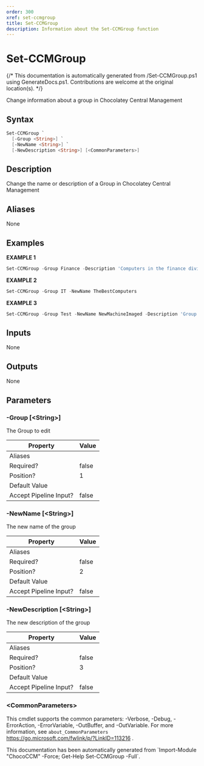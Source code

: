```yaml
---
order: 300
xref: set-ccmgroup
title: Set-CCMGroup
description: Information about the Set-CCMGroup function
---
```


# Set-CCMGroup

{/* This documentation is automatically generated from /Set-CCMGroup.ps1 using GenerateDocs.ps1. Contributions are welcome at the original location(s). */}

Change information about a group in Chocolatey Central Management

## Syntax

```powershell
Set-CCMGroup `
  [-Group <String>] `
  [-NewName <String>] `
  [-NewDescription <String>] [<CommonParameters>]
```

## Description

Change the name or description of a Group in Chocolatey Central Management


## Aliases

None

## Examples

 **EXAMPLE 1**

```powershell
Set-CCMGroup -Group Finance -Description 'Computers in the finance division'

```

**EXAMPLE 2**

```powershell
Set-CCMGroup -Group IT -NewName TheBestComputers

```

**EXAMPLE 3**

```powershell
Set-CCMGroup -Group Test -NewName NewMachineImaged -Description 'Group for freshly imaged machines needing a baseline package pushed to them'

```

## Inputs

None

## Outputs

None

## Parameters

###  -Group [&lt;String&gt;]
The Group to edit

Property               | Value
---------------------- | -----
Aliases                |
Required?              | false
Position?              | 1
Default Value          |
Accept Pipeline Input? | false

###  -NewName [&lt;String&gt;]
The new name of the group

Property               | Value
---------------------- | -----
Aliases                |
Required?              | false
Position?              | 2
Default Value          |
Accept Pipeline Input? | false

###  -NewDescription [&lt;String&gt;]
The new description of the group

Property               | Value
---------------------- | -----
Aliases                |
Required?              | false
Position?              | 3
Default Value          |
Accept Pipeline Input? | false

### &lt;CommonParameters&gt;

This cmdlet supports the common parameters: -Verbose, -Debug, -ErrorAction, -ErrorVariable, -OutBuffer, and -OutVariable. For more information, see `about_CommonParameters` https://go.microsoft.com/fwlink/p/?LinkID=113216 .



<Xref title="Function Reference" value="chococcm-functions" />

<Callout type="info">
    This documentation has been automatically generated from `Import-Module "ChocoCCM" -Force; Get-Help Set-CCMGroup -Full`.
</Callout>
